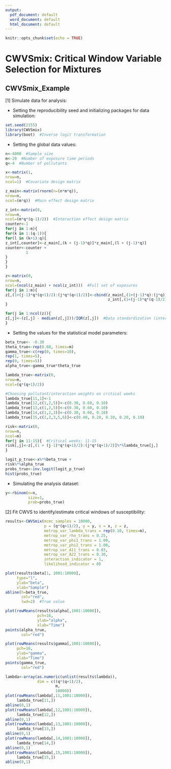 ```yaml
---
output:
  pdf_document: default
  word_document: default
  html_document: default
---
```

```r
knitr::opts_chunk$set(echo = TRUE)
```
# CWVSmix: Critical Window Variable Selection for Mixtures
## CWVSmix_Example

[1] Simulate data for analysis:

* Setting the reproducibility seed and initializing packages for data simulation:
```r
set.seed(2155)
library(CWVSmix)
library(boot)  #Inverse logit transformation
```

* Setting the global data values:
```r
n<-4000  #Sample size
m<-20  #Number of exposure time periods
q<-4  #Number of pollutants

x<-matrix(1,
nrow=n,
ncol=1)  #Covariate design matrix

z_main<-matrix(rnorm(n=(n*m*q)),
nrow=n,
ncol=(m*q))  #Main effect design matrix

z_int<-matrix(0,
nrow=n,
ncol=(m*q*(q-1)/2))  #Interaction effect design matrix
counter<-1
for(j in 1:m){
for(k in 1:(q-1)){
for(l in (k+1):q){
z_int[,counter]<-z_main[,(k + (j-1)*q)]*z_main[,(l + (j-1)*q)]
counter<-counter + 
         1
}
}
}

z<-matrix(0,
nrow=n,
ncol=(ncol(z_main) + ncol(z_int)))  #Full set of exposures
for(j in 1:m){
z[,(1+(j-1)*q*(q+1)/2):(j*q*(q+1)/2)]<-cbind(z_main[,(1+(j-1)*q):(j*q)], 
                                             z_int[,(1+(j-1)*q*(q-1)/2):(j*q*(q-1)/2)])
}

for(j in 1:ncol(z)){
z[,j]<-(z[,j] - median(z[,j]))/IQR(z[,j])  #Data standardization (interquartile range)
}
```

* Setting the values for the statistical model parameters:
```r
beta_true<- -0.30
theta_true<-rep(0.60, times=m)
gamma_true<-c(rep(0, times=10),
rep(1, times=5),
rep(0, times=5))
alpha_true<-gamma_true*theta_true

lambda_true<-matrix(0,
nrow=m,
ncol=(q*(q+1)/2))

#Choosing pollutant/interaction weights on critical weeks
lambda_true[11,1]<-1
lambda_true[12,c(1,2,5)]<-c(0.30, 0.60, 0.10)
lambda_true[13,c(1,2,5)]<-c(0.30, 0.60, 0.10)
lambda_true[14,c(1,2,3)]<-c(0.30, 0.60, 0.10)
lambda_true[15,c(1,2,3,5,6)]<-c(0.40, 0.20, 0.10, 0.20, 0.10)

risk<-matrix(0,
nrow=n,
ncol=m)
for(j in 11:15){  #Critical weeks: 11-15
risk[,j]<-z[,(1 + (j-1)*q*(q+1)/2):(j*q*(q+1)/2)]%*%lambda_true[j,]
}

logit_p_true<-x%*%beta_true +
risk%*%alpha_true
probs_true<-inv.logit(logit_p_true)
hist(probs_true)
```

* Simulating the analysis dataset:
```r
y<-rbinom(n=n, 
          size=1, 
          prob=probs_true)
```

[2] Fit CWVS to identify/estimate critical windows of susceptibility:

```r
results<-CWVSmix(mcmc_samples = 10000,
                 p = (q*(q+1)/2), y = y, x = x, z = z,
                 metrop_var_lambda_trans = rep(0.10, times=m),
                 metrop_var_rho_trans = 0.25,
                 metrop_var_phi1_trans = 1.00,
                 metrop_var_phi2_trans = 1.00,
                 metrop_var_A11_trans = 0.03,
                 metrop_var_A22_trans = 0.30,
                 interaction_indicator = 1,
                 likelihood_indicator = 0)

plot(results$beta[1, 1001:10000],
     type="l",
     ylab="beta",
     xlab="Sample")
abline(h=beta_true,
       col="red",
       lwd=2)  #True value

plot(rowMeans(results$alpha[,1001:10000]),
              pch=16,
              ylab="alpha",
              xlab="Time")
points(alpha_true, 
       col="red")

plot(rowMeans(results$gamma[,1001:10000]),
     pch=16,
     ylab="gamma",
     xlab="Time")
points(gamma_true, 
       col="red")

lambda<-array(as.numeric(unlist(results$lambda)), 
              dim = c((q*(q+1)/2), 
                      m, 
                      10000))
plot(rowMeans(lambda[,11,1001:10000]),
     lambda_true[11,])
abline(0,1)
plot(rowMeans(lambda[,12,1001:10000]),
     lambda_true[12,])
abline(0,1)
plot(rowMeans(lambda[,13,1001:10000]),
     lambda_true[13,])
abline(0,1)
plot(rowMeans(lambda[,14,1001:10000]),
     lambda_true[14,])
abline(0,1)
plot(rowMeans(lambda[,15,1001:10000]),
     lambda_true[15,])
abline(0,1)
```

